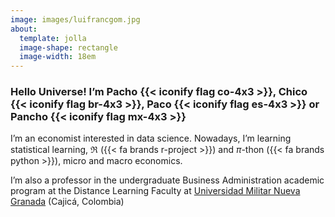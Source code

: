 ---
image: images/luifrancgom.jpg
about: 
  template: jolla
  image-shape: rectangle
  image-width: 18em
---

### Hello Universe! I'm Pacho {{< iconify flag co-4x3 >}}, Chico {{< iconify flag br-4x3 >}}, Paco {{< iconify flag es-4x3 >}} or Pancho {{< iconify flag mx-4x3 >}}

I'm an economist interested in data science. Nowadays, I'm learning statistical learning, $\Re$ ({{< fa brands r-project >}}) and $\pi$-thon ({{< fa brands python >}}), micro and macro economics.

I'm also a professor in the undergraduate Business Administration academic program at the Distance Learning Faculty at <a href="https://www.umng.edu.co/inicio" target="_blank" rel="noopener noreferrer">Universidad Militar Nueva Granada</a> (Cajicá, Colombia)
